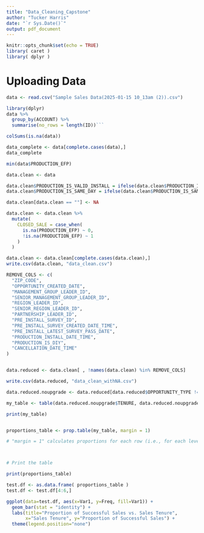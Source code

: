 ```yaml
---
title: "Data_Cleaning_Capstone"
author: "Tucker Harris"
date: "`r Sys.Date()`"
output: pdf_document
---
```


```r
knitr::opts_chunk$set(echo = TRUE)
library( caret )
library( dplyr )
```

# Uploading Data

```r
data <- read.csv("Sample Sales Data(2025-01-15 10_13am (2)).csv")
```


```r
library(dplyr)
data %>% 
  group_by(ACCOUNT) %>%
  summarise(no_rows = length(ID))```

```

```r
colSums(is.na(data))
```

```r
data_complete <- data[complete.cases(data),]
data_complete
```

```r
min(data$PRODUCTION_EFP)
```

```r
data.clean <- data

data.clean$PRODUCTION_IS_VALID_INSTALL = ifelse(data.clean$PRODUCTION_IS_VALID_INSTALL == "TRUE", 1,0)
data.clean$PRODUCTION_IS_SAME_DAY = ifelse(data.clean$PRODUCTION_IS_SAME_DAY == "TRUE", 1,0)

data.clean[data.clean == ""] <- NA

data.clean <- data.clean %>% 
  mutate( 
    CLOSED_SALE = case_when(
      is.na(PRODUCTION_EFP) ~ 0,
      !is.na(PRODUCTION_EFP) ~ 1
    )
  )
```

```r
data.clean <- data.clean[complete.cases(data.clean),]
write.csv(data.clean, "data_clean.csv")
```

```r
REMOVE_COLS <- c(
  "ZIP_CODE",
  "OPPORTUNITY_CREATED_DATE",
  "MANAGEMENT_GROUP_LEADER_ID",
  "SENIOR_MANAGEMENT_GROUP_LEADER_ID",
  "REGION_LEADER_ID",
  "SENIOR_REGION_LEADER_ID",
  "PARTNERSHIP_LEADER_ID",
  "PRE_INSTALL_SURVEY_ID",
  "PRE_INSTALL_SURVEY_CREATED_DATE_TIME",
  "PRE_INSTALL_LATEST_SURVEY_PASS_DATE",
  "PRODUCTION_INSTALL_DATE_TIME",
  "PRODUCTION_IS_DIY",
  "CANCELLATION_DATE_TIME"
)


data.reduced <- data.clean[ , !names(data.clean) %in% REMOVE_COLS]

write.csv(data.reduced, "data_clean_withNA.csv")

```

```r
data.reduced.noupgrade <- data.reduced[data.reduced$OPPORTUNITY_TYPE != "Upgrade", ]

my_table <- table(data.reduced.noupgrade$TENURE, data.reduced.noupgrade$CLOSED_SALE) 

print(my_table) 


proportions_table <- prop.table(my_table, margin = 1)  

# "margin = 1" calculates proportions for each row (i.e., for each level of variable1)



# Print the table

print(proportions_table)
```

```r
test.df <- as.data.frame( proportions_table )
test.df <- test.df[4:6,]

ggplot(data=test.df, aes(x=Var1, y=Freq, fill=Var1)) +
  geom_bar(stat = "identity") +
  labs(title="Proportion of Successful Sales vs. Sales Tenure",
       x="Sales Tenure", y="Proportion of Successful Sales") +
  theme(legend.position="none")
```

```r

```

